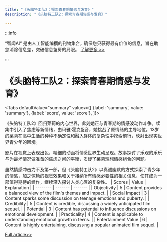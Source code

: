 ```yaml
---
title: "《头脑特工队2：探索青春期情感与发育》"
description: "《头脑特工队2：探索青春期情感与发育》"

---
```



:::info

“智闻AI“ 是由人工智能编撰的刊物集合，确保您只获得最有价值的信息，旨在助您消除信息差，突破信息茧房的局限。  [了解更多 >>](/zh-Hans/docs/guides)

:::

# 《头脑特工队2：探索青春期情感与发育》


<Tabs
	defaultValue="summary"
	values={[
	{label: 'summary', value: 'summary'},
	{label: 'score', value: 'score'},
]}>
<TabItem value="summary">


《头脑特工队2》回归莱莉的内心世界，此刻她正与青春期的情感波动作斗争。续集中引入了焦虑等新情绪，由玛雅·霍克配音，她挑战了原情绪的主导地位。13岁的莱莉在高中生活的种种不确定性和融入群体的复杂性中摸索前行，映射出现实世界青少年的困境。

影片在视觉上表现出色，精细的动画将情感世界生动呈现。故事探讨了乐观的乐乐与为最坏情况做准备的焦虑之间的平衡，质疑了莱莉理想情感组合的问题。

虽然情感冲击力不及第一部，但《头脑特工队2》以真诚幽默的方式探索了青少年的情感，加之惊艳的视觉效果和关于接纳所有情感必要性的相关信息，使其成为一部值得期待的续作，继续深入探讨人类心理的复杂性。
</TabItem>
<TabItem value="score">
	| Scores     | Value   | Explanation |
	| -------- | ------- | ------- |
	| Objectivity  | 5    | Content provides a balanced view of the film's themes and impact.    |
	| Social Impact | 3     | Content sparks some discussion on teenage emotions and puberty.    |
	| Credibility    | 5    | Content is credible, discussing a widely anticipated film sequel.    |
	| Potential    | 3    | Content has potential to influence discussions on emotional development.    |
	| Practicality    | 4    | Content is applicable to understanding emotional growth in teens.    |
	| Entertainment Value    | 6    | Content is highly entertaining, discussing a popular animated film sequel.    |
</TabItem>
</Tabs>

[Full article>>](https://www.cnet.com/tech/services-and-software/inside-out-2-delivers-another-tale-your-inner-child-may-appreciate/#ftag=CAD590a51e)
